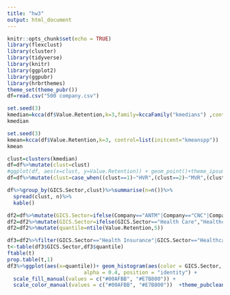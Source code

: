 ---
title: "hw3"
output: html_document
---

```{r setup, include=FALSE}
knitr::opts_chunk$set(echo = TRUE)
library(flexclust)
library(cluster)
library(tidyverse)
library(knitr)
library(ggplot2)
library(ggpubr)
library(hrbrthemes)
theme_set(theme_pubr())
df=read.csv("500 company.csv")
```

```{r}
set.seed(3)
kmedian=kcca(df$Value.Retention,k=3,family=kccaFamily("kmedians") ,control=list(initcent="kmeanspp"))
kmedian
```
```{r}
set.seed(3)
kmean=kcca(df$Value.Retention,k=3, control=list(initcent="kmeanspp"))
kmean
```
```{r}
clust=clusters(kmedian)
df=df%>%mutate(clust=clust)
#ggplot(df, aes(x=clust, y=Value.Retention)) + geom_point()+theme_ipsum()
df=df%>%mutate(clust=case_when((clust==1)~"HVR",(clust==2)~"MVR",(clust==3)~"LVR"))
```

```{r}
df%>%group_by(GICS.Sector,clust)%>%summarise(n=n())%>%
  spread(clust, n)%>%
  kable()
```

```{r}
df2=df%>%mutate(GICS.Sector=ifelse(Company=="ANTM"|Company=="CNC"|Company=="CI"|Company=="HUM"|Company=="UNH","Health Insurance",as.character(df$GICS.Sector)))
df2=df2%>%mutate(GICS.Sector=ifelse(GICS.Sector=="Health Care","Healthcare Only",as.character(GICS.Sector)))
df2=df2%>%mutate(quantile=ntile(Value.Retention,5))
```

```{r}
df3=df2%>%filter(GICS.Sector=="Health Insurance"|GICS.Sector=="Healthcare Only")
t<-table(df3$GICS.Sector,df3$quantile)
ftable(t)
prop.table(t,1)
df3%>%ggplot(aes(x=quantile))+ geom_histogram(aes(color = GICS.Sector, fill = GICS.Sector),
                         alpha = 0.4, position = "identity") +
  scale_fill_manual(values = c("#00AFBB", "#E7B800")) +
  scale_color_manual(values = c("#00AFBB", "#E7B800"))  +theme_pubclean()

```
